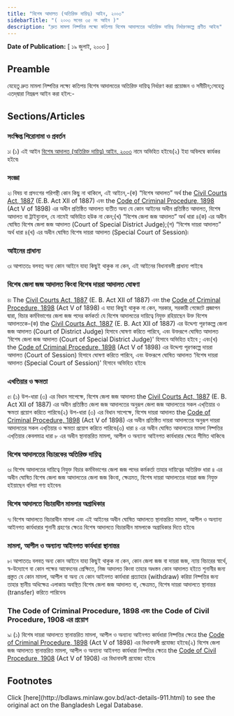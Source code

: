 ```yaml
---
title: "বিশেষ আদালত (অতিরিক্ত দায়িত্ব) আইন, ২০০৩"
sidebarTitle: "( ২০০৩ সনের ৩৫ নং আইন )"
description: "দ্রুত মামলা নিষ্পত্তির লক্ষ্যে কতিপয় বিশেষ আদালতের অতিরিক্ত দায়িত্ব নির্ধারণকল্পে প্রণীত আইন৷"
---
```


**Date of Publication:** [ ১৯ জুলাই, ২০০৩ ]

## Preamble

যেহেতু দ্রুত মামলা নিষ্পত্তির লক্ষ্যে কতিপয় বিশেষ আদালতের অতিরিক্ত দায়িত্ব নির্ধারণ করা প্রয়োজন ও সমীচীন;সেহেতু এতদ্‌দ্বারা নিম্নরূপ আইন করা হইল:-

## Sections/Articles

### সংক্ষিপ্ত শিরোনামা ও প্রবর্তন

১৷ (১) এই আইন [বিশেষ আদালত (অতিরিক্ত দায়িত্ব) আইন, ২০০৩](/laws/volume-36/act-911 "বিশেষ আদালত (অতিরিক্ত দায়িত্ব) আইন, ২০০৩") নামে অভিহিত হইবে৷(২) ইহা অবিলম্বে কার্যকর হইবে৷

### সংজ্ঞা

২৷ বিষয় বা প্রসংগের পরিপন্থী কোন কিছু না থাকিলে, এই আইনে,-(ক) “বিশেষ আদালত” অর্থ the [Civil Courts Act, 1887](/laws/volume-3/act-59 "Civil Courts Act, 1887") (E.B. Act XII of 1887) এবং the [Code of Criminal Procedure, 1898](/laws/volume-4/act-75 "Code of Criminal Procedure, 1898") (Act V of 1898) এর অধীন প্রতিষ্ঠিত আদালত ব্যতীত অন্য যে কোন আইনের অধীন প্রতিষ্ঠিত আদালত, বিশেষ আদালত বা ট্রাইব্যুনাল, যে নামেই অভিহিত হউক না কেন;(খ) “বিশেষ জেলা জজ আদালত” অর্থ ধারা ৪(ক) এর অধীন ঘোষিত বিশেষ জেলা জজ আদালত (Court of Special District Judge);(গ) “বিশেষ দায়রা আদালত” অর্থ ধারা ৪(খ) এর অধীন ঘোষিত বিশেষ দায়রা আদালত (Special Court of Session)৷

### আইনের প্রাধান্য

৩৷ আপাততঃ বলবত্ অন্য কোন আইনে যাহা কিছুই থাকুক না কেন, এই আইনের বিধানাবলী প্রাধান্য পাইবে৷

### বিশেষ জেলা জজ আদালত কিংবা বিশেষ দায়রা আদালত ঘোষণা

৪৷ The [Civil Courts Act, 1887](/laws/volume-3/act-59 "Civil Courts Act, 1887") (E. B. Act XII of 1887) এবং the [Code of Criminal Procedure, 1898](/laws/volume-4/act-75 "Code of Criminal Procedure, 1898") (Act V of 1898) এ যাহা কিছুই থাকুক না কেন, সরকার, সরকারী গেজেটে প্রজ্ঞাপন দ্বারা, বিচার কর্মবিভাগের জেলা জজ পদের কর্মকর্তা যে বিশেষ আদালতের দায়িত্বে নিযুক্ত রহিয়াছেন উক্ত বিশেষ আদালতকে-(ক) the [Civil Courts Act, 1887](/laws/volume-3/act-59 "Civil Courts Act, 1887") (E. B. Act XII of 1887) এর উদ্দেশ্য পূরণকল্পে জেলা জজ আদালত (Court of District Judge) হিসাবে ঘোষণা করিতে পারিবে, এবং উক্তরূপে ঘোষিত আদালত ‘বিশেষ জেলা জজ আদালত (Court of Special District Judge)' হিসাবে অভিহিত হইবে ; এবং(খ) the [Code of Criminal Procedure, 1898](/laws/volume-4/act-75 "Code of Criminal Procedure, 1898") (Act V of 1898) এর উদ্দেশ্য পূরণকল্পে দায়রা আদালত (Court of Session) হিসাবে ঘোষণা করিতে পারিবে, এবং উক্তরূপে ঘোষিত আদালত ‘বিশেষ দায়রা আদালত (Special Court of Session)' হিসাবে অভিহিত হইবে৷

### এখতিয়ার ও ক্ষমতা

৫৷ (১) উপ-ধারা (৩) এর বিধান সাপেক্ষে, বিশেষ জেলা জজ আদালত the [Civil Courts Act, 1887](/laws/volume-3/act-59 "Civil Courts Act, 1887") (E. B. Act XII of 1887) এর অধীন প্রতিষ্ঠিত জেলা জজ আদালতের অনুরূপ জেলা জজ আদালতের সকল এখ্‌তিয়ার ও ক্ষমতা প্রয়োগ করিতে পারিবে৷(২) উপ-ধারা (৩) এর বিধান সাপেক্ষে, বিশেষ দায়রা আদালত the [Code of Criminal Procedure, 1898](/laws/volume-4/act-75 "Code of Criminal Procedure, 1898") (Act V of 1898) এর অধীন প্রতিষ্ঠিত দায়রা আদালতের অনুরূপ দায়রা আদালতের সকল এখ্‌তিয়ার ও ক্ষমতা প্রয়োগ করিতে পারিবে৷(৩) ধারা ৪ এর অধীন ঘোষিত আদালতের মামলা নিষ্পত্তির এখ্‌তিয়ার কেবলমাত্র ধারা ৮ এর অধীন স্থানান্তরিত মামলা, আপীল ও অন্যান্য আইনগত কার্যধারার ক্ষেত্রে সীমিত থাকিবে৷

### বিশেষ আদালতের বিচারকের অতিরিক্ত দায়িত্ব

৬৷ বিশেষ আদালতের দায়িত্বে নিযুক্ত বিচার কর্মবিভাগের জেলা জজ পদের কর্মকর্তা তাহার দায়িত্বের অতিরিক্ত ধারা ৪ এর অধীন ঘোষিত বিশেষ জেলা জজ আদালতের জেলা জজ কিংবা, ক্ষেত্রমত, বিশেষ দায়রা আদালতের দায়রা জজ নিযুক্ত হইয়াছেন বলিয়া গণ্য হইবেন৷

### বিশেষ আদালতে বিচারাধীন মামলার অগ্রাধিকার

৭৷ বিশেষ আদালতে বিচারাধীন মামলা এবং এই আইনের অধীন ঘোষিত আদালতে স্থানান্তরিত মামলা, আপীল ও অন্যান্য আইনগত কার্যধারার শুনানী গ্রহণের ক্ষেত্রে বিশেষ আদালতে বিচারাধীন মামলাকে অগ্রাধিকার দিতে হইবে৷

### মামলা, আপীল ও অন্যান্য আইনগত কার্যধারা স্থানান্তর

৮৷ আপাততঃ বলবত্ অন্য কোন আইনে যাহা কিছুই থাকুক না কেন, কোন জেলা জজ বা দায়রা জজ, ন্যায় বিচারের স্বার্থে, স্ব-উদ্যোগে বা কোন পক্ষের আবেদনের প্রেক্ষিতে, নিজ আদালত কিংবা তাহার অধস্তন কোন আদালত হইতে শুনানীর জন্য প্রস্তুত যে কোন মামলা, আপীল বা অন্য যে কোন আইনগত কার্যধারা প্রত্যাহার (withdraw) করিয়া নিষ্পত্তির জন্য তাহার স্থানীয় অধিক্ষেত্র এলাকায় অবস্থিত বিশেষ জেলা জজ আদালত বা, ক্ষেত্রমত, বিশেষ দায়রা আদালতে স্থানান্তর (transfer) করিতে পারিবেন৷

### The Code of Criminal Procedure, 1898 এবং the Code of Civil Procedure, 1908 এর প্রয়োগ

৯৷ (১) বিশেষ দায়রা আদালতে স্থানান্তরিত মামলা, আপীল ও অন্যান্য আইনগত কার্যধারা নিষ্পত্তির ক্ষেত্রে the [Code of Criminal Procedure, 1898](/laws/volume-4/act-75 "Code of Criminal Procedure, 1898") (Act V of 1898) এর বিধানাবলী প্রযোজ্য হইবে৷(২) বিশেষ জেলা জজ আদালতে স্থানান্তরিত মামলা, আপীল ও অন্যান্য আইনগত কার্যধারা নিষ্পত্তির ক্ষেত্রে the [Code of Civil Procedure, 1908](/laws/volume-5/act-86 "Code of Civil Procedure, 1908") (Act V of 1908) এর বিধানাবলী প্রযোজ্য হইবে৷

## Footnotes

<Note>
  Click [here](http://bdlaws.minlaw.gov.bd/act-details-911.html) to see the original act on the Bangladesh Legal Database.
</Note>
